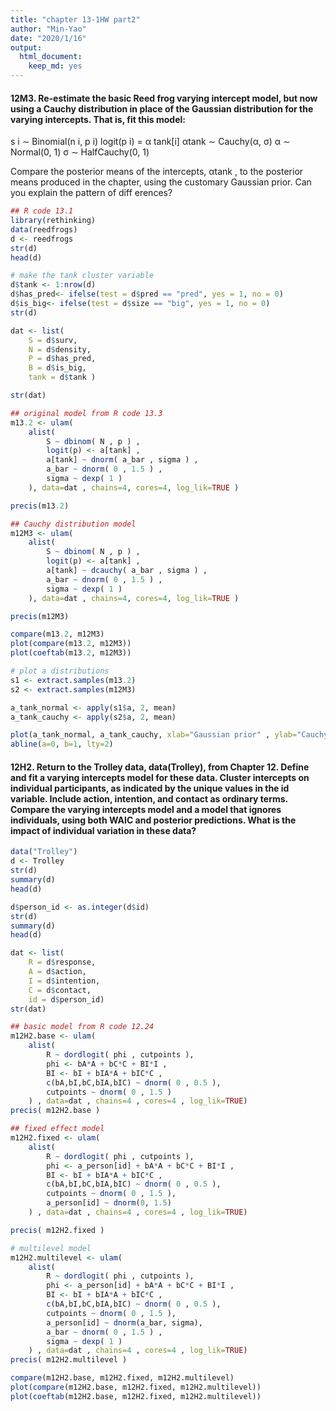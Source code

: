 ---
title: "chapter 13-1HW part2"
author: "Min-Yao"
date: "2020/1/16"
output: 
  html_document: 
    keep_md: yes
---

#### 12M3. Re-estimate the basic Reed frog varying intercept model, but now using a Cauchy distribution in place of the Gaussian distribution for the varying intercepts. That is, fit this model:

s i ∼ Binomial(n i, p i)
logit(p i) = α
tank[i]
αtank ∼ Cauchy(α, σ)
α ∼ Normal(0, 1)
σ ∼ HalfCauchy(0, 1)

Compare the posterior means of the intercepts, αtank , to the posterior means produced in the chapter, using the customary Gaussian prior. Can you explain the pattern of diff erences?

```{r}
## R code 13.1
library(rethinking)
data(reedfrogs)
d <- reedfrogs
str(d)
head(d)
```

```{r}
# make the tank cluster variable
d$tank <- 1:nrow(d)
d$has_pred<- ifelse(test = d$pred == "pred", yes = 1, no = 0)
d$is_big<- ifelse(test = d$size == "big", yes = 1, no = 0)
str(d)

dat <- list(
    S = d$surv,
    N = d$density,
    P = d$has_pred,
    B = d$is_big,
    tank = d$tank )

str(dat)
```

```{r}
## original model from R code 13.3
m13.2 <- ulam(
    alist(
        S ~ dbinom( N , p ) ,
        logit(p) <- a[tank] ,
        a[tank] ~ dnorm( a_bar , sigma ) ,
        a_bar ~ dnorm( 0 , 1.5 ) ,
        sigma ~ dexp( 1 )
    ), data=dat , chains=4, cores=4, log_lik=TRUE )

precis(m13.2)
```

```{r}
## Cauchy distribution model
m12M3 <- ulam(
    alist(
        S ~ dbinom( N , p ) ,
        logit(p) <- a[tank] ,
        a[tank] ~ dcauchy( a_bar , sigma ) ,
        a_bar ~ dnorm( 0 , 1.5 ) ,
        sigma ~ dexp( 1 )
    ), data=dat , chains=4, cores=4, log_lik=TRUE )

precis(m12M3)
```

```{r}
compare(m13.2, m12M3)
plot(compare(m13.2, m12M3))
plot(coeftab(m13.2, m12M3))
```

```{r}
# plot a distributions
s1 <- extract.samples(m13.2)
s2 <- extract.samples(m12M3)

a_tank_normal <- apply(s1$a, 2, mean)
a_tank_cauchy <- apply(s2$a, 2, mean)

plot(a_tank_normal, a_tank_cauchy, xlab="Gaussian prior" , ylab="Cauchy prior", xlim=c(-2,10), ylim=c(-2,10) )
abline(a=0, b=1, lty=2)
```

#### 12H2. Return to the Trolley data, data(Trolley), from Chapter 12. Define and fit a varying intercepts model for these data. Cluster intercepts on individual participants, as indicated by the unique values in the id variable. Include action, intention, and contact as ordinary terms. Compare the varying intercepts model and a model that ignores individuals, using both WAIC and posterior predictions. What is the impact of individual variation in these data?

```{r}
data("Trolley")
d <- Trolley
str(d)
summary(d)
head(d)

d$person_id <- as.integer(d$id)
str(d)
summary(d)
head(d)
```

```{r}
dat <- list(
    R = d$response,
    A = d$action,
    I = d$intention,
    C = d$contact,
    id = d$person_id)
str(dat)
```

```{r}
## basic model from R code 12.24
m12H2.base <- ulam(
    alist(
        R ~ dordlogit( phi , cutpoints ),
        phi <- bA*A + bC*C + BI*I ,
        BI <- bI + bIA*A + bIC*C ,
        c(bA,bI,bC,bIA,bIC) ~ dnorm( 0 , 0.5 ),
        cutpoints ~ dnorm( 0 , 1.5 )
    ) , data=dat , chains=4 , cores=4 , log_lik=TRUE)
precis( m12H2.base )
```

```{r}
## fixed effect model
m12H2.fixed <- ulam(
    alist(
        R ~ dordlogit( phi , cutpoints ),
        phi <- a_person[id] + bA*A + bC*C + BI*I ,
        BI <- bI + bIA*A + bIC*C ,
        c(bA,bI,bC,bIA,bIC) ~ dnorm( 0 , 0.5 ),
        cutpoints ~ dnorm( 0 , 1.5 ),
        a_person[id] ~ dnorm(0, 1.5)
    ) , data=dat , chains=4 , cores=4 , log_lik=TRUE)

precis( m12H2.fixed )
```


```{r}
# multilevel model
m12H2.multilevel <- ulam(
    alist(
        R ~ dordlogit( phi , cutpoints ),
        phi <- a_person[id] + bA*A + bC*C + BI*I ,
        BI <- bI + bIA*A + bIC*C ,
        c(bA,bI,bC,bIA,bIC) ~ dnorm( 0 , 0.5 ),
        cutpoints ~ dnorm( 0 , 1.5 ),
        a_person[id] ~ dnorm(a_bar, sigma),
        a_bar ~ dnorm( 0 , 1.5 ) ,
        sigma ~ dexp( 1 )
    ) , data=dat , chains=4 , cores=4 , log_lik=TRUE)
precis( m12H2.multilevel )

```

```{r}
compare(m12H2.base, m12H2.fixed, m12H2.multilevel)
plot(compare(m12H2.base, m12H2.fixed, m12H2.multilevel))
plot(coeftab(m12H2.base, m12H2.fixed, m12H2.multilevel))
```
